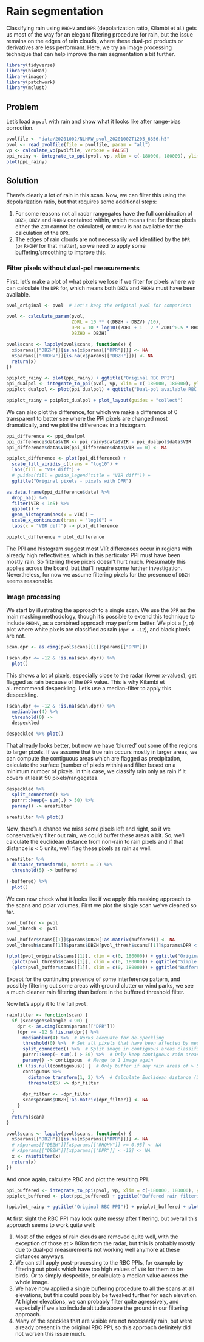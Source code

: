 # Rain segmentation

Classifying rain using `RHOHV` and `DPR` (depolarization ratio, Kilambi et al.) gets us most of the way for an elegant filtering procedure for rain, but the issue remains on the edges of rain clouds, where these dual-pol products or derivatives are less performant. Here, we try an image processing technique that can help improve the rain segmentation a bit further.

```r
library(tidyverse)
library(bioRad)
library(imager)
library(patchwork)
library(mclust)
```

## Problem

Let's load a `pvol` with rain and show what it looks like after range-bias correction.

```r
pvolfile <- "data/20201002/NLHRW_pvol_20201002T1205_6356.h5"
pvol <- read_pvolfile(file = pvolfile, param = "all")
vp <- calculate_vp(pvolfile, verbose = FALSE)
ppi_rainy <- integrate_to_ppi(pvol, vp, xlim = c(-180000, 180000), ylim = c(-180000, 180000), res = 500, param = "DBZH")
plot(ppi_rainy)
```

## Solution

There's clearly a lot of rain in this scan. Now, we can filter this using the depolarization ratio, but that requires some additional steps:

1. For some reasons not all radar rangegates have the full combination of `DBZH`, `DBZV` and `RHOHV` contained within, which means that for these pixels either the `ZDR` cannot be calculated, or `RHOHV` is not available for the calculation of the `DPR`.
1. The edges of rain clouds are not necessarily well identified by the `DPR` (or `RHOHV` for that matter), so we need to apply some buffering/smoothing to improve this.

### Filter pixels without dual-pol measurements

First, let's make a plot of what pixels we lose if we filter for pixels where we can calculate the `DPR` for, which means both `DBZV` and `RHOHV` must have been available.

```r
pvol_original <- pvol  # Let's keep the original pvol for comparison

pvol <- calculate_param(pvol, 
                        ZDRL = 10 ** ((DBZH - DBZV) /10),
                        DPR = 10 * log10((ZDRL + 1 - 2 * ZDRL^0.5 * RHOHV) / (ZDRL + 1 + 2 * ZDRL^ 0.5 * RHOHV)),
                        DBZHO = DBZH)

pvol$scans <- lapply(pvol$scans, function(x) {
  x$params[["DBZH"]][is.na(x$params[["DPR"]])] <- NA
  x$params[["RHOHV"]][is.na(x$params[["DBZH"]])] <- NA
  return(x)
})

ppiplot_rainy <- plot(ppi_rainy) + ggtitle("Original RBC PPI")
ppi_dualpol <- integrate_to_ppi(pvol, vp, xlim = c(-180000, 180000), ylim = c(-180000, 180000), res = 500, param = "DBZH")
ppiplot_dualpol <- plot(ppi_dualpol) + ggtitle("Dual-pol available RBC PPI")

ppiplot_rainy + ppiplot_dualpol + plot_layout(guides = "collect")
```

We can also plot the difference, for which we make a difference of 0 transparent to better see where the PPI pixels are changed most dramatically, and we plot the differences in a histogram.

```r
ppi_difference <- ppi_dualpol
ppi_difference$data$VIR <- ppi_rainy$data$VIR - ppi_dualpol$data$VIR
ppi_difference$data$VIR[ppi_difference$data$VIR == 0] <- NA

ppiplot_difference <- plot(ppi_difference) + 
  scale_fill_viridis_c(trans = "log10") +
  labs(fill = "VIR diff") +
  # guides(fill = guide_legend(title = "VIR diff")) +
  ggtitle("Original pixels - pixels with DPR")

as.data.frame(ppi_difference$data) %>%
  drop_na() %>%
  filter(VIR < 1e5) %>%
  ggplot() +
  geom_histogram(aes(x = VIR)) + 
  scale_x_continuous(trans = "log10") +
  labs(x = "VIR diff") -> plot_difference

ppiplot_difference + plot_difference
```

The PPI and histogram suggest most VIR differences occur in regions with already high reflectivities, which in this particular PPI must have been mostly rain. So filtering these pixels doesn't hurt much. Presumably this applies across the board, but that'll require some further investigation. Nevertheless, for now we assume filtering pixels for the presence of `DBZH` seems reasonable.

### Image processing

We start by illustrating the approach to a single scan. We use the `DPR` as the main masking methodology, though it's possible to extend this technique to include `RHOHV`, as a combined approach may perform better. We plot a $(r,a)$ plot where white pixels are classified as rain (`dpr < -12`), and black pixels are not.

```r
scan.dpr <- as.cimg(pvol$scans[[1]]$params[["DPR"]])

(scan.dpr <= -12 & !is.na(scan.dpr)) %>%
  plot()
```

This shows a lot of pixels, especially close to the radar (lower x-values), get flagged as rain because of the `DPR` value. This is why Kilambi et al. recommend despeckling. Let's use a median-filter to apply this despeckling.

```r
(scan.dpr <= -12 & !is.na(scan.dpr)) %>%
  medianblur(4) %>%
  threshold(0) ->
  despeckled

despeckled %>% plot()
```

That already looks better, but now we have 'blurred' out some of the regions to larger pixels. If we assume that true rain occurs mostly in larger areas, we can compute the contiguous areas which are flagged as precipitation, calculate the surface (number of pixels within) and filter based on a minimum number of pixels. In this case, we classify rain only as rain if it covers at least 50 pixels/rangegates.

```r
despeckled %>%
  split_connected() %>%
  purrr::keep(~ sum(.) > 50) %>%
  parany() -> areafilter

areafilter %>% plot()
```

Now, there's a chance we miss some pixels left and right, so if we conservatively filter out rain, we could buffer these areas a bit. So, we'll calculate the euclidean distance from non-rain to rain pixels and if that distance is < 5 units, we'll flag these pixels as rain as well.

```r
areafilter %>%
  distance_transform(1, metric = 2) %>%
  threshold(5) -> buffered

(-buffered) %>%
  plot()
```

We can now check what it looks like if we apply this masking approach to the scans and polar volumes. First we plot the single scan we've cleaned so far.

```r
pvol_buffer <- pvol
pvol_thresh <- pvol

pvol_buffer$scans[[1]]$params$DBZH[!as.matrix(buffered)] <- NA
pvol_thresh$scans[[1]]$params$DBZH[pvol_thresh$scans[[1]]$params$DPR < -12 | pvol_thresh$scans[[1]]$params$RHOHV >= 0.95] <- NA

(plot(pvol_original$scans[[1]], xlim = c(0, 180000)) + ggtitle("Original PVOL")) /
  (plot(pvol_thresh$scans[[1]], xlim = c(0, 180000)) + ggtitle("Simple threshold filter")) /
  (plot(pvol_buffer$scans[[1]], xlim = c(0, 180000)) + ggtitle("Buffered threshold filter"))
```

Except for the continuing presence of some interference pattern, and possibly filtering out some areas with ground clutter or wind parks, we see a much cleaner rain filtering than before in the buffered threshold filter.

Now let's apply it to the full `pvol`.

```r
rainfilter <- function(scan) {
  if (scan$geo$elangle < 90) {
    dpr <- as.cimg(scan$params[["DPR"]])
    (dpr <= -12 & !is.na(dpr)) %>%
      medianblur(4) %>%  # Works adequate for de-speckling
      threshold(0) %>%  # Set all pixels that have been affected by median blurring to 1, rest to 0
      split_connected() %>%  # Split image in contiguous areas classified as rain
      purrr::keep(~ sum(.) > 50) %>%  # Only keep contiguous rain areas if area is > 50 pixels
      parany() -> contiguous  # Merge to 1 image again
    if (!is.null(contiguous)) {  # Only buffer if any rain areas of > 50 pixels are retained
      contiguous %>%
        distance_transform(1, 2) %>%  # Calculate Euclidean distance (2nd argument) to pixels classified as 1
        threshold(5) -> dpr_filter
      
      dpr_filter <- -dpr_filter
      scan$params$DBZH[!as.matrix(dpr_filter)] <- NA 
    }
  }
  return(scan)
}

pvol$scans <- lapply(pvol$scans, function(x) {
  x$params[["DBZH"]][is.na(x$params[["DPR"]])] <- NA
  # x$params[["DBZH"]][x$params[["RHOHV"]] >= 0.95] <- NA
  # x$params[["DBZH"]][x$params[["DPR"]] < -12] <- NA
  x <- rainfilter(x)
  return(x)
})
```

And once again, calculate RBC and plot the resulting PPI.

```r
ppi_buffered <- integrate_to_ppi(pvol, vp, xlim = c(-180000, 180000), ylim = c(-180000, 180000), res = 500, param = "DBZH")
ppiplot_buffered <- plot(ppi_buffered) + ggtitle("Buffered rain filtering")

(ppiplot_rainy + ggtitle("Original RBC PPI")) + ppiplot_buffered + plot_layout(guides = "collect")
```

At first sight the RBC PPI may look quite messy after filtering, but overall this approach seems to work quite well:

1. Most of the edges of rain clouds are removed quite well, with the exception of those at > 80km from the radar, but this is probably mostly due to dual-pol measurements not working well anymore at these distances anyways.
1. We can still apply post-processing to the RBC PPIs, for example by filtering out pixels which have too high values of `VIR` for them to be birds. Or to simply despeckle, or calculate a median value across the whole image.
1. We have now applied a single buffering procedure to all the scans at all elevations, but this could possibly be tweaked further for each elevation. At higher elevations, we can probably filter quite agressively, and especially if we also include altitude above the ground in our filtering approach.
1. Many of the speckles that are visible are not necessarily rain, but were already present in the original RBC PPI, so this approach definitely did not worsen this issue much.
